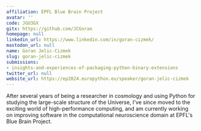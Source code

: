```yaml
---
affiliation: EPFL Blue Brain Project
avatar: ''
code: JGU3GX
gitx: https://github.com/JCGoran
homepage: null
linkedin_url: https://www.linkedin.com/in/goran-cizmek/
mastodon_url: null
name: Goran Jelic-Cizmek
slug: goran-jelic-cizmek
submissions:
- insights-and-experiences-of-packaging-python-binary-extensions
twitter_url: null
website_url: https://ep2024.europython.eu/speaker/goran-jelic-cizmek
---
```


After several years of being a researcher in cosmology and using Python for studying the large-scale structure of the Universe, I've since moved to the exciting world of high-performance computing, and am currently working on improving software in the computational neuroscience domain at EPFL's Blue Brain Project.
